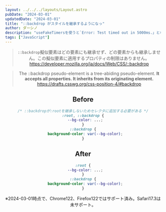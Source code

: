 ```yaml
---
layout: ../../../layouts/Layout.astro
pubDate: "2024-03-01"
updatedDate: "2024-03-01"
title: "::backdrop がスタイルを継承するようになっ"
author: ダーシノ
description: "useFakeTimersを使うと`Error: Test timed out in 5000ms.」となる。"
tags: ["JavaScript"]
---
```



<Header {...frontmatter} />

> `::backdrop`擬似要素はどの要素にも継承せず、どの要素からも継承しません。この擬似要素に適用するプロパティの制限はありません。
> https://developer.mozilla.org/ja/docs/Web/CSS/::backdrop


> The ::backdrop pseudo-element is a tree-abiding pseudo-element. **It accepts all properties. It inherits from its originating element.**
> https://drafts.csswg.org/css-position-4/#backdrop

## Before

```css
/* ::backdropが:rootを継承しないためセレクタに追加する必要がある */
:root, ::backdrop {
  --bg-color: ...;
}
::backdrop {
  background-color: var(--bg-color);
}
```

## After

```css
:root {
  --bg-color: ...;
}
::backdrop {
  background-color: var(--bg-color);
}
```

※2024-03-01時点で、Chrome122、Firefox122ではサポート済み。Safari17.3は未サポート。
